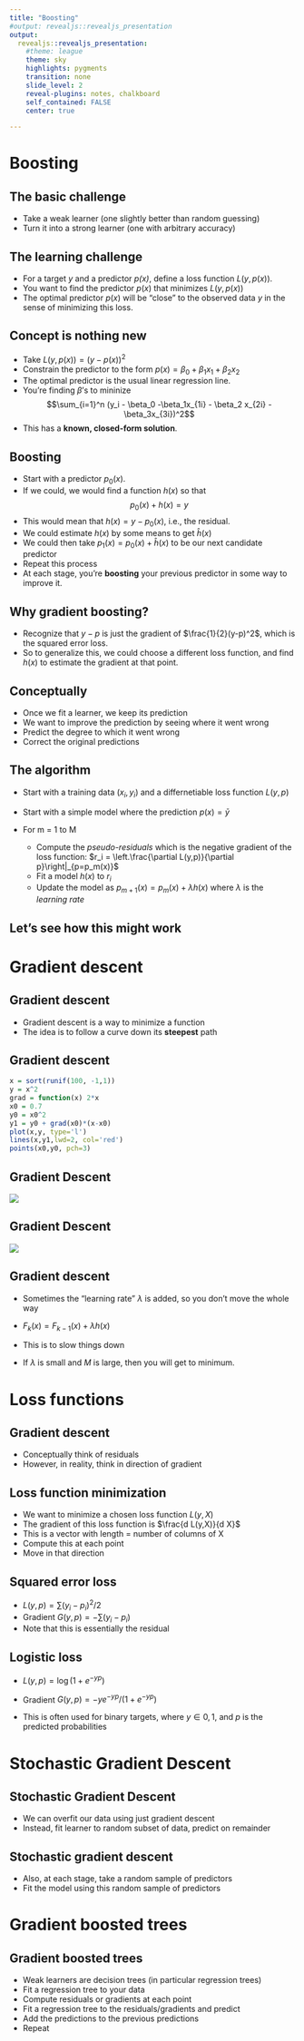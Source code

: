 ```yaml
---
title: "Boosting"
#output: revealjs::revealjs_presentation
output:
  revealjs::revealjs_presentation:
    #theme: league
    theme: sky
    highlights: pygments
    transition: none
    slide_level: 2
    reveal-plugins: notes, chalkboard
    self_contained: FALSE
    center: true

---
```

# Boosting

## The basic challenge

+ Take a weak learner (one slightly better than random guessing)
+ Turn it into a strong learner (one with arbitrary accuracy)

## The learning challenge

+ For a target _y_ and a predictor _p(x)_, define a loss function $L(y,p(x))$. 
+ You want to find the predictor $p(x)$ that minimizes $L(y,p(x))$
+ The optimal predictor $p(x)$ will be "close" to the observed data _y_ in the sense of minimizing this loss.

## Concept is nothing new

+ Take $L(y, p(x)) = (y - p(x))^2$
+ Constrain the predictor to the form $p(x) = \beta_0 + \beta_1 x_1 + \beta_2x_2$
+ The optimal predictor is the usual linear regression line. 
+ You're finding $\beta$'s to mininize $$\sum_{i=1}^n (y_i - \beta_0 -\beta_1x_{1i} - \beta_2 x_{2i} - \beta_3x_{3i})^2$$
+ This has a __known, closed-form solution__. 

## Boosting

+ Start with a predictor $p_0(x)$.
+ If we could, we would find a function $h(x)$ so that $$p_0(x) + h(x) = y$$
+ This would mean that $h(x) = y - p_0(x)$, i.e., the residual. 
+ We could estimate $h(x)$ by some means to get $\hat{h}(x)$
+ We could then take $p_1(x) = p_0(x) + \hat{h}(x)$ to be our next candidate predictor
+ Repeat this process
+ At each stage, you're __boosting__ your previous predictor in some way to improve it.

## Why gradient boosting?

+ Recognize that $y-p$ is just the gradient of $\frac{1}{2}(y-p)^2$, which is the squared error loss. 
+ So to generalize this, we could choose a different loss function, and find $h(x)$ to estimate the gradient at that point.




## Conceptually

+ Once we fit a learner, we keep its prediction
+ We want to improve the prediction by seeing where it went wrong
+ Predict the degree to which it went wrong
+ Correct the original predictions

## The algorithm

+ Start with a training data $(x_i, y_i)$ and a differnetiable loss function $L(y,p)$
+ Start with a simple model where the prediction $p(x) = \bar{y}$
+ For m = 1 to M
    
  + Compute the _pseudo-residuals_ which is the negative gradient of the loss function: 
  $r_i = \left.\frac{\partial L(y,p)}{\partial p}\right|_{p=p_m(x)}$
  + Fit a model $h(x)$ to $r_i$
  + Update the model as $p_{m+1}(x) = p_m(x) + \lambda h(x)$ where $\lambda$ is the _learning rate_

## Let's see how this might work

# Gradient descent

## Gradient descent

+ Gradient descent is a way to minimize a function
+ The idea is to follow a curve down its __steepest__ path

## Gradient descent

```r
x = sort(runif(100, -1,1))
y = x^2
grad = function(x) 2*x
x0 = 0.7
y0 = x0^2
y1 = y0 + grad(x0)*(x-x0)
plot(x,y, type='l')
lines(x,y1,lwd=2, col='red')
points(x0,y0, pch=3)
```

## Gradient Descent

![](bowl.jpg)

## Gradient Descent {data-background=#fffff0}

![](gradient_descent.png)

## Gradient descent

+ Sometimes the "learning rate" $\lambda$ is added, so you don't move the whole way
+ $F_k(x) = F_{k-1}(x) + \lambda h(x)$
+ This is to slow things down

+ If $\lambda$ is small and $M$ is large, then you will get to minimum.

# Loss functions

## Gradient descent

+ Conceptually think of residuals
+ However, in reality, think in direction of gradient

## Loss function minimization

+ We want to minimize a chosen loss function $L(y, X)$
+ The gradient of this loss function is $\frac{d L(y,X)}{d X}$
+ This is a vector with length = number of columns of X
+ Compute this at each point
+ Move in that direction

## Squared error loss

+ $L(y, p) = \sum(y_i - p_i)^2/2$
+ Gradient $G(y, p) = - \sum(y_i - p_i)$
+ Note that this is essentially the residual

## Logistic loss

+ $L(y,p) = \log(1 + e^{-yp})$
+ Gradient $G(y,p) = -ye^{-yp}/(1+e^{-yp})$

+ This is often used for binary targets, where $y\in {0,1}$, and $p$ is the predicted probabilities

# Stochastic Gradient Descent

## Stochastic Gradient Descent

+ We can overfit our data using just gradient descent
+ Instead, fit learner to random subset of data, predict on remainder

## Stochastic gradient descent

+ Also, at each stage, take a random sample of predictors
+ Fit the model using this random sample of predictors

# Gradient boosted trees

## Gradient boosted trees

+ Weak learners are decision trees (in particular regression trees)
+ Fit a regression tree to your data
+ Compute residuals or gradients at each point
+ Fit a regression tree to the residuals/gradients and predict
+ Add the predictions to the previous predictions
+ Repeat


